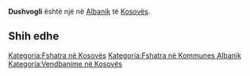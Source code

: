 {{Fshat në 
 | Emri                = Dushvogli
 | EmriAlt                = 
 | NAME_SHORT_FORM=      
 | NAME_GENERIC=      
 | NAME_SORT_NAME_RO=      DUSHVOGLI
 | FULL_NAME_RO = Dushvogli
 | FULL_NAME_ND_RO=Dushvogli
 | SORT_NAME_RG=DUSHVOGLI
 | FULL_NAME_RG=Dushvogli
 | FULL_NAME_ND_RG=Dushvogli
 | SRP_NAME_SHORT_FORM=      
 | SRP_NAME_GENERIC=      
 | SRP_NAME_SORT_NAME_RO=      
 | SRP_FULL_NAME_RO = 
 | SRP_FULL_NAME_ND_RO=
 | SRP_SORT_NAME_RG=
 | SRP_FULL_NAME_RG=
 | SRP_FULL_NAME_ND_RG=
 | Emri (Rasa dhanore) = 
 | Figura              = 
 | Shteti              = Kosovo
 | Komuna              = Albanik
 | Kodi postar         = 
 | Sipërfaqja          = 

 | Popullsia           = 

 | Regj. i popullsisë  = 
 | Dend. e popullsisë  = 
 | Faqja zyrtare       = 
 <!--- Koordinatat ----> 
 | Gjerësia            = 42.631667
 | Gjatësia            = 20.6525
 | Lartësia            = 
}}
'''Dushvogli''' është një [[]] në [[Albanik]] të [[Kosovës]].

<!-- == Gjeografia == -->
<!-- == Historia == -->
<!-- == Demografia == -->
== Shih edhe ==
{{Komuna Albanik}}
{{Kosovo-Administrata-Cung}}

[[Kategoria:Fshatra në Kosovës]]
[[Kategoria:Fshatra në Kommunes Albanik]]
[[Kategoria:Vendbanime në Kosovës]]